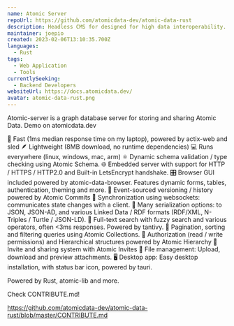 ```yaml
---
name: Atomic Server
repoUrl: https://github.com/atomicdata-dev/atomic-data-rust
description: Headless CMS for designed for high data interoperability.
maintainer: joepio
created: 2023-02-06T13:10:35.700Z
languages:
  - Rust
tags:
  - Web Application
  - Tools
currentlySeeking:
  - Backend Developers
websiteUrl: https://docs.atomicdata.dev/
avatar: atomic-data-rust.png
---
```


<Overview>

Atomic-server is a graph database server for storing and sharing Atomic Data. Demo on atomicdata.dev

🚀 Fast (1ms median response time on my laptop), powered by actix-web and sled
🪶 Lightweight (8MB download, no runtime dependencies)
💻 Runs everywhere (linux, windows, mac, arm)
⚛️ Dynamic schema validation / type checking using Atomic Schema.
🌐 Embedded server with support for HTTP / HTTPS / HTTP2.0 and Built-in LetsEncrypt handshake.
🎛️ Browser GUI included powered by atomic-data-browser. Features dynamic forms, tables, authentication, theming and more.
💾 Event-sourced versioning / history powered by Atomic Commits
🔄 Synchronization using websockets: communicates state changes with a client.
🧰 Many serialization options: to JSON, JSON-AD, and various Linked Data / RDF formats (RDF/XML, N-Triples / Turtle / JSON-LD).
🔎 Full-text search with fuzzy search and various operators, often <3ms responses. Powered by tantivy.
📖 Pagination, sorting and filtering queries using Atomic Collections.
🔐 Authorization (read / write permissions) and Hierarchical structures powered by Atomic Hierarchy
📲 Invite and sharing system with Atomic Invites
📂 File management: Upload, download and preview attachments.
🖥️ Desktop app: Easy desktop installation, with status bar icon, powered by tauri.

Powered by Rust, atomic-lib and more.

</Overview>

<Contributing>

Check CONTRIBUTE.md!

https://github.com/atomicdata-dev/atomic-data-rust/blob/master/CONTRIBUTE.md

</Contributing>
